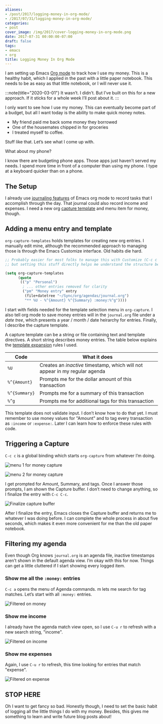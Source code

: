 ```yaml
---
aliases:
- /post/2017/logging-money-in-org-mode/
- /2017/07/31/logging-money-in-org-mode/
categories:
- post
cover_image: /img/2017/cover-logging-money-in-org-mode.png
date: 2017-07-31 00:00:00-07:00
draft: false
tags:
- emacs
- org
title: Logging Money In Org Mode
---
```


[Org mode]: https://orgmode.org

I am setting up Emacs [Org mode][] to track how I use my money. This is a
healthy habit, which I applied in the past with a little paper notebook. This
needs to be as easy as that little notebook, or I will never use it.

:::note{title="2020-03-01"}
It wasn’t. I didn’t. But I’ve built on this for a new approach. If it sticks
for a whole week I’ll post about it.
:::

I only want to see how I use my money. This can eventually become part of a
budget, but all I want today is the ability to make quick money notes.

* My friend paid me back some money they borrowed
* One of the housemates chipped in for groceries
* I treated myself to coffee.

Stuff like that. Let’s see what I come up with.

What about my phone?

I know there are budgeting phone apps. Those apps just haven’t served my needs.
I spend more time in front of a computer than using my phone. I type at a
keyboard quicker than on a phone.

## The Setup

[journaling features]: http://www.howardism.org/Technical/Emacs/journaling-org.html
[capture template]: http://orgmode.org/manual/Capture-templates.html#Capture-templates

I already use [journaling features][] of Emacs org mode to record tasks that I
accomplish through the day. That journal could also record income and expenses.
I need a new org [capture template][] and menu item for money, though.

## Adding a menu entry and template

`org-capture-templates` holds templates for creating new org entries. I manually
edit mine, although the recommended approach to managing those is through the
Emacs Customize interface. Old habits die hard.

```lisp
;; Probably easier for most folks to manage this with Customize (C-c c C),
;; but setting this stuff directly helps me understand the structure better.

(setq org-capture-templates
      (quote
       (("p" "Personal")
        ; ... other entries removed for clarity
        ("pm" "Money entry" entry
         (file+datetree "~/Sync/org/agendas/journal.org")
         "** %U - %^{Amount} %^{Summary} :money:%^g"))))
```

I start with fields needed for the template selection menu in `org-capture`. I
also tell org mode to save money entries will in the `journal.org` file under a
*date tree*, which presents a year / month / date heirarchy for entries.
Finally, I describe the capture template.

[template expansion]: http://orgmode.org/manual/Template-expansion.html#Template-expansion

A capture template can be a string or file containing text and template
directives. A short string describes money entries. The table below explains the
[template expansion][] rules I used.

| Code          | What it does
| ------------- | ------------
| `%U`          | Creates an _inactive_ timestamp, which will not appear in my regular agenda
| `%^{Amount}`  | Prompts me for the dollar amount of this transaction
| `%^{Summary}` | Prompts me for a summary of this transaction
| `%^g`         | Prompts me for additional tags for this transaction

This template does not validate input. I don’t know how to do that yet. I must
remember to use money values for "Amount" and to tag every transaction as
`:income` or `:expense:`. Later I can learn how to enforce these rules with
code.

## Triggering a Capture

`C-c c` is a global binding which starts `org-capture` from whatever I’m doing.

![menu 1 for money capture](@img/2017/org-capture-menu-1.png "`C-c c` to enter org capture menu")

![menu 2 for money capture](@img/2017/org-capture-menu-2.png "`p` then `m` for a Personal Money entry")

I get prompted for Amount, Summary, and tags. Once I answer those prompts, I am
shown the Capture buffer. I don’t need to change anything, so I finalize the
entry with `C-c C-c`.

![Finalize capture buffer](@img/2017/org-money-capture-buffer.png "`C-c C-c` to finalize")

After I finalize the entry, Emacs closes the Capture buffer and returns me to
whatever I was doing before. I can complete the whole process in about five
seconds, which makes it even more convenient for me than the old paper notebook.

## Filtering my agenda

Even though Org knows `journal.org` is an agenda file, inactive timestamps
aren’t shown in the default agenda view. I’m okay with this for now. Things can
get a little cluttered if I start showing every logged item.

### Show me all the `:money:` entries

`C-c a` opens the menu of Agenda commands. m lets me search for tag matches.
Let’s start with all `:money:` entries.

![Filtered on money](@img/2017/agenda-filter-money.png "`C-c a m money` to filter on the `:money` tag")

### Show me income

I already have the agenda match view open, so I use `C-u r` to refresh with a
new search string, "income".

![Filtered on income](@img/2017/agenda-filter-income.png "`C-u r income` to filter on the `:income:` tag")

### Show me expenses

Again, I use `C-u r` to refresh, this time looking for entries that match
"expense".

![Filtered on expense](@img/2017/agenda-filter-expense.png "`C-u r expense` to filter on the `:expense:` tag")

## STOP HERE

Oh I want to get fancy so bad. Honestly though, I need to set the basic habit of
logging all the little things I do with my money. Besides, this gives me
something to learn and write future blog posts about!
